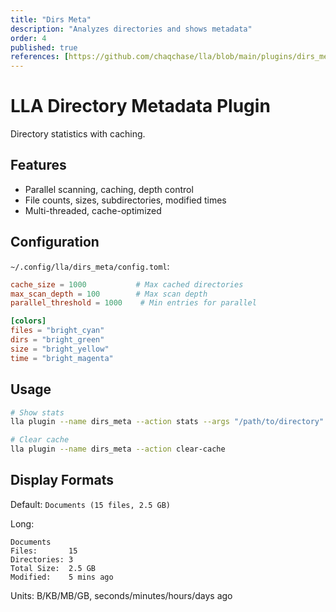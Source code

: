 ```yaml
---
title: "Dirs Meta"
description: "Analyzes directories and shows metadata"
order: 4
published: true
references: [https://github.com/chaqchase/lla/blob/main/plugins/dirs_meta]
---
```

# LLA Directory Metadata Plugin

Directory statistics with caching.

## Features

- Parallel scanning, caching, depth control
- File counts, sizes, subdirectories, modified times
- Multi-threaded, cache-optimized

## Configuration

`~/.config/lla/dirs_meta/config.toml`:

```toml
cache_size = 1000           # Max cached directories
max_scan_depth = 100        # Max scan depth
parallel_threshold = 1000    # Min entries for parallel

[colors]
files = "bright_cyan"
dirs = "bright_green"
size = "bright_yellow"
time = "bright_magenta"
```

## Usage

```bash
# Show stats
lla plugin --name dirs_meta --action stats --args "/path/to/directory"

# Clear cache
lla plugin --name dirs_meta --action clear-cache
```

## Display Formats

Default: `Documents (15 files, 2.5 GB)`

Long:

```
Documents
Files:       15
Directories: 3
Total Size:  2.5 GB
Modified:    5 mins ago
```

Units: B/KB/MB/GB, seconds/minutes/hours/days ago
